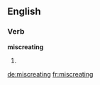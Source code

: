 ==English==

===Verb===
'''miscreating'''

# {{present participle of|[[miscreate]]}}

[[de:miscreating]]
[[fr:miscreating]]